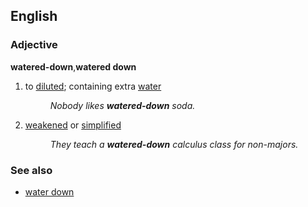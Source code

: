==English==
===Adjective===
'''watered-down''','''watered down'''
#to [[dilute]]d; containing extra [[water]]
#:''Nobody likes '''watered-down''' soda.''
#[[weaken]]ed or [[simplified]]
#:''They teach a '''watered-down''' calculus class for non-majors.''

===See also===
*[[water down]]